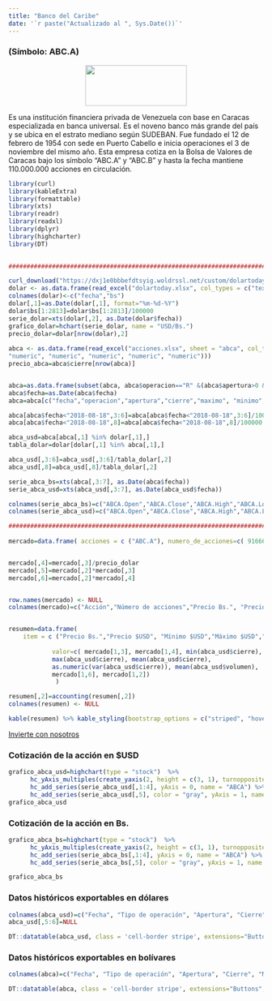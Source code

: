 ```yaml
---
title: "Banco del Caribe"
date: '`r paste("Actualizado al ", Sys.Date())`'
---
```


### (Símbolo: ABC.A)

<p align="center">
  <img width="200px" height="80px" src="abca.jpg">
</p>

Es una institución financiera privada de Venezuela con base en Caracas especializada en banca universal. Es el noveno banco más grande del país y se ubica en el estrato mediano según SUDEBAN. Fue fundado el 12 de febrero de 1954 con sede en Puerto Cabello e inicia operaciones el 3 de noviembre del mismo año. Esta empresa cotiza en la Bolsa de Valores de Caracas bajo los símbolo "ABC.A" y "ABC.B" y hasta la fecha mantiene 110.000.000 acciones en circulación.


```r
library(curl)
library(kableExtra)
library(formattable)
library(xts)
library(readr)
library(readxl)
library(dplyr)
library(highcharter)
library(DT)

  
################################################################################################################

curl_download("https://dxj1e0bbbefdtsyig.woldrssl.net/custom/dolartoday.xlsx", "dolartoday.xlsx" )
dolar <- as.data.frame(read_excel("dolartoday.xlsx", col_types = c("text", "numeric", "skip", "skip", "skip", "skip")))
colnames(dolar)<-c("fecha","bs") 
dolar[,1]=as.Date(dolar[,1], format="%m-%d-%Y") 
dolar$bs[1:2813]=dolar$bs[1:2813]/100000
serie_dolar=xts(dolar[,2], as.Date(dolar$fecha))   
grafico_dolar=hchart(serie_dolar, name = "USD/Bs.")
precio_dolar=dolar[nrow(dolar),2]
  
abca <- as.data.frame(read_excel("acciones.xlsx", sheet = "abca", col_types = c("date", "text", "numeric", "numeric", 
"numeric", "numeric", "numeric", "numeric", "numeric")))
precio_abca=abca$cierre[nrow(abca)]


abca=as.data.frame(subset(abca, abca$operacion=="R" &(abca$apertura>0 & abca$cierre>0 & abca$maximo>0 & abca$minimo>0 )))
abca$fecha=as.Date(abca$fecha)
abca=abca[c("fecha","operacion","apertura","cierre","maximo", "minimo","volumen","monto","operaciones" )]

abca[abca$fecha<"2018-08-18",3:6]=abca[abca$fecha<"2018-08-18",3:6]/100000
abca[abca$fecha<"2018-08-18",8]=abca[abca$fecha<"2018-08-18",8]/100000

abca_usd=abca[abca[,1] %in% dolar[,1],]
tabla_dolar=dolar[dolar[,1] %in% abca[,1],]

abca_usd[,3:6]=abca_usd[,3:6]/tabla_dolar[,2]
abca_usd[,8]=abca_usd[,8]/tabla_dolar[,2]

serie_abca_bs=xts(abca[,3:7], as.Date(abca$fecha))
serie_abca_usd=xts(abca_usd[,3:7], as.Date(abca_usd$fecha))

colnames(serie_abca_bs)=c("ABCA.Open","ABCA.Close","ABCA.High","ABCA.Low","ABCA.Volume")
colnames(serie_abca_usd)=c("ABCA.Open","ABCA.Close","ABCA.High","ABCA.Low","ABCA.Volume")

################################################################################################################
  
mercado=data.frame( acciones = c ("ABC.A"), numero_de_acciones=c( 91666667), precio=c(precio_abca))


mercado[,4]=mercado[,3]/precio_dolar
mercado[,5]=mercado[,2]*mercado[,3]
mercado[,6]=mercado[,2]*mercado[,4]


row.names(mercado) <- NULL
colnames(mercado)=c("Acción","Número de acciones","Precio Bs.", "Precio $USD","Capitalización Bs","Capitalización $USD")


resumen=data.frame(
    item = c ("Precio Bs.","Precio $USD", "Mínimo $USD","Máximo $USD","Media $USD","Varianza $USD", "Volumen", "Capitalización               $USD", "Cantidad de acciones"),
    
            valor=c( mercado[1,3], mercado[1,4], min(abca_usd$cierre),
            max(abca_usd$cierre), mean(abca_usd$cierre),
            as.numeric(var(abca_usd$cierre)), mean(abca_usd$volumen), 
            mercado[1,6], mercado[1,2]) 
             )

resumen[,2]=accounting(resumen[,2])
colnames(resumen) <- NULL

kable(resumen) %>% kable_styling(bootstrap_options = c("striped", "hover", "condensed", "responsive"))

```
<a href="http://inversores.grupointeraval.com" class="btn btn-success" role="button">Invierte con nosotros</a>


### Cotización de la acción en $USD

```r

grafico_abca_usd=highchart(type = "stock")  %>%  
      hc_yAxis_multiples(create_yaxis(2, height = c(3, 1), turnopposite = TRUE)) %>% 
      hc_add_series(serie_abca_usd[,1:4], yAxis = 0, name = "ABCA") %>%  
      hc_add_series(serie_abca_usd[,5], color = "gray", yAxis = 1, name = "Volumen", type = "column")    
grafico_abca_usd

```


### Cotización de la acción en Bs.


```r

grafico_abca_bs=highchart(type = "stock")  %>%  
      hc_yAxis_multiples(create_yaxis(2, height = c(3, 1), turnopposite = TRUE)) %>% 
      hc_add_series(serie_abca_bs[,1:4], yAxis = 0, name = "ABCA") %>%  
      hc_add_series(serie_abca_bs[,5], color = "gray", yAxis = 1, name = "Volumen", type = "column")  

grafico_abca_bs

```

### Datos históricos exportables en dólares



```r


colnames(abca_usd)=c("Fecha", "Tipo de operación", "Apertura", "Cierre", "Máximo","Mínimo","Volumen","Monto","Operaciones")
abca_usd[,5:6]=NULL

DT::datatable(abca_usd, class = 'cell-border stripe', extensions="Buttons", options = list(pageLength = 30, dom = 'Bfrtip', buttons = c('excel', 'pdf', 'print'), digits=2))

```



### Datos históricos exportables en bolívares


```r

colnames(abca)=c("Fecha", "Tipo de operación", "Apertura", "Cierre", "Máximo","Mínimo","Volumen","Monto","Operaciones")

DT::datatable(abca, class = 'cell-border stripe', extensions="Buttons", options = list(pageLength = 30, dom = 'Bfrtip', buttons = c('excel', 'pdf', 'print'), digits=2))

```
